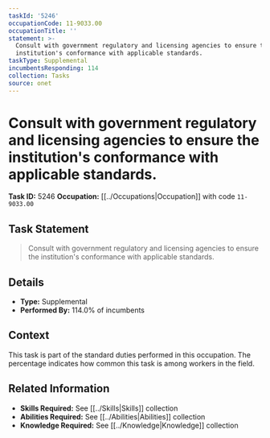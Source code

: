 ```yaml
---
taskId: '5246'
occupationCode: 11-9033.00
occupationTitle: ''
statement: >-
  Consult with government regulatory and licensing agencies to ensure the
  institution's conformance with applicable standards.
taskType: Supplemental
incumbentsResponding: 114
collection: Tasks
source: onet
---
```

# Consult with government regulatory and licensing agencies to ensure the institution's conformance with applicable standards.

**Task ID:** 5246
**Occupation:** [[../Occupations|Occupation]] with code `11-9033.00`

## Task Statement

> Consult with government regulatory and licensing agencies to ensure the institution's conformance with applicable standards.

## Details

- **Type:** Supplemental
- **Performed By:** 114.0% of incumbents

## Context

This task is part of the standard duties performed in this occupation. The percentage indicates how common this task is among workers in the field.

## Related Information

- **Skills Required:** See [[../Skills|Skills]] collection
- **Abilities Required:** See [[../Abilities|Abilities]] collection
- **Knowledge Required:** See [[../Knowledge|Knowledge]] collection
